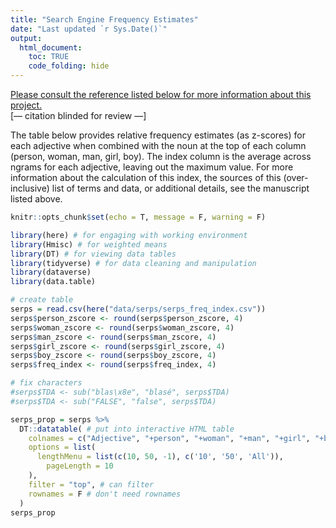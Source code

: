 ```yaml
---
title: "Search Engine Frequency Estimates"
date: "Last updated `r Sys.Date()`"
output: 
  html_document:
    toc: TRUE
    code_folding: hide
---
```


<u>Please consult the reference listed below for more information about this project.</u><br>
[--- citation blinded for review ---]
<!-- 
<font size="2">Condon, D. M., & McDougald, S. (under review). Frequency of use metrics for American English personality descriptors: Extensions of Roivainen's internet search methodology. *Journal TBD*.</font>
-->

The table below provides relative frequency estimates (as z-scores) for each adjective when combined with the noun at the top of each column (person, woman, man, girl, boy). The index column is the average across ngrams for each adjective, leaving out the maximum value. For more information about the calculation of this index, the sources of this (over-inclusive) list of terms and data, or additional details, see the manuscript listed above.

```r
knitr::opts_chunk$set(echo = T, message = F, warning = F)
```

```r
library(here) # for engaging with working environment
library(Hmisc) # for weighted means
library(DT) # for viewing data tables
library(tidyverse) # for data cleaning and manipulation
library(dataverse)
library(data.table)
```

```r
# create table 
serps = read.csv(here("data/serps/serps_freq_index.csv"))
serps$person_zscore <- round(serps$person_zscore, 4)
serps$woman_zscore <- round(serps$woman_zscore, 4)
serps$man_zscore <- round(serps$man_zscore, 4)
serps$girl_zscore <- round(serps$girl_zscore, 4)
serps$boy_zscore <- round(serps$boy_zscore, 4)
serps$freq_index <- round(serps$freq_index, 4)

# fix characters
#serps$TDA <- sub("blas\x8e", "blasé", serps$TDA)
#serps$TDA <- sub("FALSE", "false", serps$TDA)

serps_prop = serps %>%
  DT::datatable( # put into interactive HTML table
    colnames = c("Adjective", "+person", "+woman", "+man", "+girl", "+boy", "index"), #colnames
    options = list(
      lengthMenu = list(c(10, 50, -1), c('10', '50', 'All')),
        pageLength = 10
    ),
    filter = "top", # can filter
    rownames = F # don't need rownames
  )
serps_prop
```



